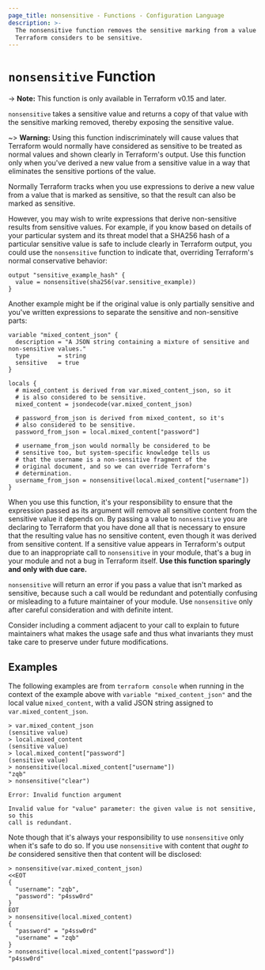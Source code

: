 ```yaml
---
page_title: nonsensitive - Functions - Configuration Language
description: >-
  The nonsensitive function removes the sensitive marking from a value that
  Terraform considers to be sensitive.
---
```


# `nonsensitive` Function

-> **Note:** This function is only available in Terraform v0.15 and later.

`nonsensitive` takes a sensitive value and returns a copy of that value with
the sensitive marking removed, thereby exposing the sensitive value.

~> **Warning:** Using this function indiscriminately will cause values that
Terraform would normally have considered as sensitive to be treated as normal
values and shown clearly in Terraform's output. Use this function only when
you've derived a new value from a sensitive value in a way that eliminates the
sensitive portions of the value.

Normally Terraform tracks when you use expressions to derive a new value from
a value that is marked as sensitive, so that the result can also be marked
as sensitive.

However, you may wish to write expressions that derive non-sensitive results
from sensitive values. For example, if you know based on details of your
particular system and its threat model that a SHA256 hash of a particular
sensitive value is safe to include clearly in Terraform output, you could use
the `nonsensitive` function to indicate that, overriding Terraform's normal
conservative behavior:

```hcl
output "sensitive_example_hash" {
  value = nonsensitive(sha256(var.sensitive_example))
}
```

Another example might be if the original value is only partially sensitive and
you've written expressions to separate the sensitive and non-sensitive parts:

```hcl
variable "mixed_content_json" {
  description = "A JSON string containing a mixture of sensitive and non-sensitive values."
  type        = string
  sensitive   = true
}

locals {
  # mixed_content is derived from var.mixed_content_json, so it
  # is also considered to be sensitive.
  mixed_content = jsondecode(var.mixed_content_json)

  # password_from_json is derived from mixed_content, so it's
  # also considered to be sensitive.
  password_from_json = local.mixed_content["password"]

  # username_from_json would normally be considered to be
  # sensitive too, but system-specific knowledge tells us
  # that the username is a non-sensitive fragment of the
  # original document, and so we can override Terraform's
  # determination.
  username_from_json = nonsensitive(local.mixed_content["username"])
}
```

When you use this function, it's your responsibility to ensure that the
expression passed as its argument will remove all sensitive content from
the sensitive value it depends on. By passing a value to `nonsensitive` you are
declaring to Terraform that you have done all that is necessary to ensure that
the resulting value has no sensitive content, even though it was derived
from sensitive content. If a sensitive value appears in Terraform's output
due to an inappropriate call to `nonsensitive` in your module, that's a bug in
your module and not a bug in Terraform itself.
**Use this function sparingly and only with due care.**

`nonsensitive` will return an error if you pass a value that isn't marked
as sensitive, because such a call would be redundant and potentially confusing
or misleading to a future maintainer of your module. Use `nonsensitive` only
after careful consideration and with definite intent.

Consider including a comment adjacent to your call to explain to future
maintainers what makes the usage safe and thus what invariants they must take
care to preserve under future modifications.

## Examples

The following examples are from `terraform console` when running in the
context of the example above with `variable "mixed_content_json"` and
the local value `mixed_content`, with a valid JSON string assigned to
`var.mixed_content_json`.

```
> var.mixed_content_json
(sensitive value)
> local.mixed_content
(sensitive value)
> local.mixed_content["password"]
(sensitive value)
> nonsensitive(local.mixed_content["username"])
"zqb"
> nonsensitive("clear")

Error: Invalid function argument

Invalid value for "value" parameter: the given value is not sensitive, so this
call is redundant.
```

Note though that it's always your responsibility to use `nonsensitive` only
when it's safe to do so. If you use `nonsensitive` with content that
_ought to be_ considered sensitive then that content will be disclosed:

```
> nonsensitive(var.mixed_content_json)
<<EOT
{
  "username": "zqb",
  "password": "p4ssw0rd"
}
EOT
> nonsensitive(local.mixed_content)
{
  "password" = "p4ssw0rd"
  "username" = "zqb"
}
> nonsensitive(local.mixed_content["password"])
"p4ssw0rd"
```
